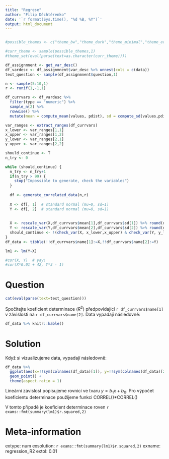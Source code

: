 ```yaml
---
title: "Regrese"
author: "Filip Děchtěrenko"
date: '`r format(Sys.time(), "%d %B, %Y")`'
output: html_document
---
```


```r

```


```r
#possible_themes <- c("theme_bw","theme_dark","theme_minimal","theme_economist")

#curr_theme <- sample(possible_themes,1)
#theme_set(eval(parse(text=as.character(curr_theme))))

df_assignmnent <- get_var_desc()
df_vardesc <- df_assignmnent$var_desc %>% unnest(cols = c(data))
text_question <- sample(df_assignmnent$question,1)

n <- sample(5:10,1)
r <- runif(1,-1,1)

df_currvars <- df_vardesc %>% 
  filter(type == "numeric") %>% 
  sample_n(2) %>% 
  rowwise() %>% 
  mutate(mean = compute_mean(values, pdist), sd = compute_sd(values,pdist))

var_ranges <- extract_ranges(df_currvars)
x_lower <- var_ranges[1,1]
x_upper <- var_ranges[1,2]
y_lower <- var_ranges[2,1]
y_upper <- var_ranges[2,2]

should_continue <- T
n_try <- 0

while (should_continue) {
  n_try <- n_try+1
  if(n_try > 99) {
    stop("Impossible to generate, check the variables")
  }
  
  df <- generate_correlated_data(n,r)
  
  X <- df[, 1]  # standard normal (mu=0, sd=1)
  Y <- df[, 2]  # standard normal (mu=0, sd=1)
  
  
  X <- rescale_var(X,df_currvars$mean[1],df_currvars$sd[1]) %>% round(df_currvars$round_val[1])
  Y <- rescale_var(Y,df_currvars$mean[2],df_currvars$sd[2]) %>% round(df_currvars$round_val[2])
  should_continue <- !(check_var(X, x_lower,x_upper) & check_var(Y, y_lower,y_upper))
}
df_data <- tibble(!!df_currvars$name[1]:=X,!!df_currvars$name[2]:=Y) 

lm1 <- lm(Y~X)

#cor(X, Y)  # yay!
#cor(X*0.01 + 42, Y*3 - 1) 
```



Question
========
```r
cat(eval(parse(text=text_question)))
```

Spočítejte koeficient determinace ($R^2$) předpovídající `r df_currvars$name[1]` v závislosti na `r df_currvars$name[2]`. Data vypadají následovně:

```r
df_data %>% knitr::kable()
```

Solution
========
Když si vizualizujeme data, vypadají následovně:

```r
df_data %>% 
  ggplot(aes(x=!!sym(colnames(df_data)[1]), y=!!sym(colnames(df_data)[2]))) +
  geom_point() + 
  theme(aspect.ratio = 1)
```

Lineární závislost popisujeme rovnicí ve tvaru $y = b_1x+b_0$. Pro výpočet koeficientu determinace použijeme funkci CORREL()*CORREL()

V tomto případě je koeficient determinace roven `r exams::fmt(summary(lm1)$r.squared,2)`




Meta-information
================
extype: num
exsolution: `r exams::fmt(summary(lm1)$r.squared,2)`
exname: regression_R2
extol: 0.01